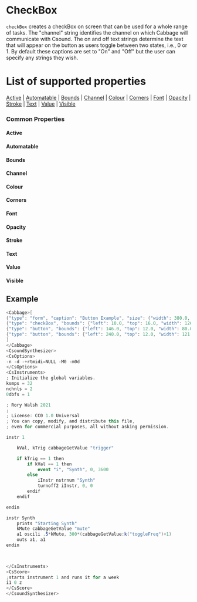 
# CheckBox

`checkBox` creates a checkBox on screen that can be used for a whole range of tasks. The "channel" string identifies the channel on which Cabbage will communicate with Csound. The on and off text strings determine the text that will appear on the button as users toggle between two states, i.e., 0 or 1. By default these captions are set to "On" and "Off" but the user can specify any strings they wish. 

# List of supported properties
[Active](#active) | [Automatable](#automatable) | [Bounds](#bounds) | [Channel](#channel) | [Colour](#colour) | [Corners](#corners) | [Font](#font) | [Opacity](#opacity) | [Stroke](#stroke) | [Text](#text) | [Value](#value) | [Visible](#visible)


### Common Properties

<a id="active" class="anchor-target"></a>
#### Active
<Active />

<a id="automatable" class="anchor-target"></a>
#### Automatable
<Automatable />

<a id="bounds" class="anchor-target"></a>
#### Bounds
<Bounds />

<a id="channel" class="anchor-target"></a>
#### Channel
<Channel />

<a id="colour" class="anchor-target"></a>
#### Colour
<Colour />

<a id="corners" class="anchor-target"></a>
#### Corners
<Corners />

<a id="font" class="anchor-target"></a>
#### Font
<Font />

<a id="opacity" class="anchor-target"></a>
#### Opacity
<Opacity />

<a id="stroke" class="anchor-target"></a>
#### Stroke
<Stroke />

<a id="text" class="anchor-target"></a>
#### Text
<Text />

<a id="value" class="anchor-target"></a>
#### Value
<Value />

<a id="visible" class="anchor-target"></a>
#### Visible
<Visible />

<!--(End of identifiers)/-->


## Example

```cs
<Cabbage>[
{"type": "form", "caption": "Button Example", "size": {"width": 380.0, "height": 300.0}, "guiMode": "queue", "colour": [2.0, 145.0, 209.0], "pluginId": "def1"},
{"type": "checkBox", "bounds": {"left": 10.0, "top": 16.0, "width": 126.0, "height": 18.0}, "fontColour":{"off":"white", "on":"white"}, "channel": "trigger", "text": "Synth Enabled", "corners": 2.0},
{"type": "button", "bounds": {"left": 146.0, "top": 12.0, "width": 80.0, "height": 30.0}, "channel": "mute", "text": {"off": "Unmute", "on": "Mute"}, "corners": 2.0},
{"type": "button", "bounds": {"left": 240.0, "top": 12.0, "width": 121.0, "height": 30.0}, "channel": "toggleFreq", "text": "Toggle Freq"}
]
</Cabbage>
<CsoundSynthesizer>
<CsOptions>
-n -d -+rtmidi=NULL -M0 -m0d 
</CsOptions>
<CsInstruments>
; Initialize the global variables. 
ksmps = 32
nchnls = 2
0dbfs = 1

; Rory Walsh 2021 
;
; License: CC0 1.0 Universal
; You can copy, modify, and distribute this file, 
; even for commercial purposes, all without asking permission. 

instr 1

    kVal, kTrig cabbageGetValue "trigger"

    if kTrig == 1 then
        if kVal == 1 then
            event "i", "Synth", 0, 3600
        else
            iInstr nstrnum "Synth"
            turnoff2 iInstr, 0, 0
        endif
    endif

endin

instr Synth
    prints "Starting Synth"
    kMute cabbageGetValue "mute"
    a1 oscili .5*kMute, 300*(cabbageGetValue:k("toggleFreq")+1)
    outs a1, a1  
endin

                

</CsInstruments>
<CsScore>
;starts instrument 1 and runs it for a week
i1 0 z
</CsScore>
</CsoundSynthesizer>
```
